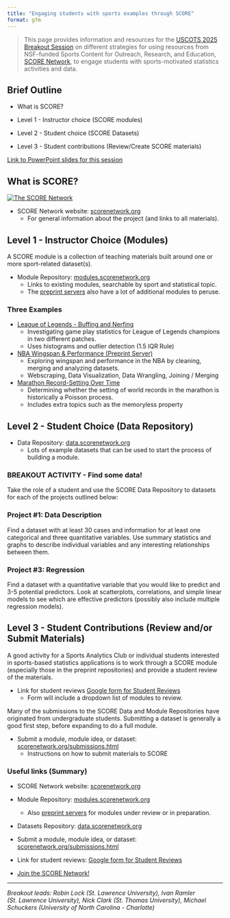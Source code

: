 ```yaml
---
title: "Engaging students with sports examples through SCORE"
format: gfm
---
```


> This page provides information and resources for the [USCOTS 2025 Breakout Session](https://www.causeweb.org/cause/uscots/uscots25/program/breakouts/4C){target="_blank"} on different strategies for using resources from NSF-funded Sports Content for Outreach, Research, and Education, [SCORE Network](https://scorenetwork.org){target="_blank"}, to engage students with sports-motivated statistics activities and data.

## Brief Outline

* What is SCORE?

* Level 1 - Instructor choice (SCORE modules)

* Level 2 - Student choice (SCORE Datasets)

* Level 3 - Student contributions (Review/Create SCORE materials)

[Link to PowerPoint slides for this session](USCOTS 2025 SCORE Breakout.pptx){target="_blank"}  

## What is SCORE? 

[![The SCORE Network](https://img.youtube.com/vi/eBasNuOMTUs/0.jpg)](https://www.youtube.com/watch?v=eBasNuOMTUs&t=1s)

- SCORE Network website: [scorenetwork.org](https://scorenetwork.org){target="_blank"}  
  + For general information about the project (and links to all materials).

## Level 1 - Instructor Choice (Modules)

A SCORE module is a collection of teaching materials built around one or more sport-related dataset(s).

- Module Repository:
[modules.scorenetwork.org](https://modules.scorenetwork.org){target="_blank"} 
  + Links to existing modules, searchable by sport and statistical topic.
  + The [preprint servers](https://modules.scorenetwork.org/preprints.html){target="_blank"} also have a lot of additional modules to peruse.

### Three Examples

- [League of Legends - Buffing and Nerfing](https://modules.scorenetwork.org/esports/league-of-legends-buffing-nerfing/){target="_blank"}
  + Investigating game play statistics for League of Legends champions in two different patches.
  + Uses histograms and outlier detection (1.5 IQR Rule)

- [NBA Wingspan & Performance (Preprint Server)](https://iramler.github.io/slu_score_preprints/basketball/nba_wingspans_and_performance/){target="_blank"}
  + Exploring wingspan and performance in the NBA by cleaning, merging and analyzing datasets.
  + Webscraping, Data Visualization, Data Wrangling, Joining / Merging

- [Marathon Record-Setting Over Time](https://isle.stat.cmu.edu/SCORE/Marathons_SCORE_Template/){target="_blank"}
  + Determining whether the setting of world records in the marathon is historically a Poisson process.
  + Includes extra topics such as the memoryless property


## Level 2 - Student Choice (Data Repository)

- Data Repository: [data.scorenetwork.org](https://data.scorenetwork.org){target="_blank"}  
  + Lots of example datasets that can be used to start the process of building a module.

### BREAKOUT ACTIVITY - Find some data!
Take the role of a student and use the SCORE Data Repository to datasets for each of the projects outlined below:

### Project \#1:  Data Description 
Find a dataset with at least 30 cases and information for at least one categorical and three quantitative variables.  Use summary statistics and graphs to describe individual variables and any interesting relationships between them.

### Project \#3: Regression 
Find a dataset with a quantitative variable that you would like to predict and 3-5 potential predictors. Look at scatterplots, correlations, and simple linear models to see which are effective predictors (possibly also include multiple regression models).

## Level 3 - Student Contributions (Review and/or Submit Materials)

A good activity for a Sports Analytics Club or individual students interested in sports-based statistics applications is to work through a SCORE module (especially those in the preprint repositories) and provide a student review of the materials. 

- Link for student reviews [Google form for Student Reviews](https://docs.google.com/forms/d/e/1FAIpQLSd7Sigx6d8h4RHu0EsybC4K6C1aUFL5t1AcpwlPj897eOtC9A/viewform){target="_blank"}
    + Form will include a dropdown list of modules to review. 
 
Many of the submissions to the SCORE Data and Module Repositories have originated from undergraduate students.  Submitting a dataset is generally a good first step, before expanding to do a full module.  

- Submit a module, module idea, or dataset: 
[scorenetwork.org/submissions.html](https://scorenetwork.org/submissions.html){target="_blank"}
   + Instructions on how to submit materials to SCORE

### Useful links (Summary)

- SCORE Network website: [scorenetwork.org](https://scorenetwork.org){target="_blank"}  
  
- Module Repository:
[modules.scorenetwork.org](https://modules.scorenetwork.org){target="_blank"} 
  + Also [preprint servers](https://modules.scorenetwork.org/preprints.html){target="_blank"} for modules under review or in preparation.
  
  
- Datasets Repository: [data.scorenetwork.org](https://data.scorenetwork.org){target="_blank"}  


- Submit a module, module idea, or dataset: 
[scorenetwork.org/submissions.html](https://scorenetwork.org/submissions.html){target="_blank"}

- Link for student reviews: 
[Google form for Student Reviews](https://docs.google.com/forms/d/e/1FAIpQLSd7Sigx6d8h4RHu0EsybC4K6C1aUFL5t1AcpwlPj897eOtC9A/viewform){target="_blank"}

- [Join the SCORE Network!](https://docs.google.com/forms/d/e/1FAIpQLSdwSPpYgbJdCRQmDXZbb7-n2I4wcN4-KRXwrsNUtpT1Qxc5Fw/viewform){target="_blank"}


---
*Breakout leads: Robin Lock (St. Lawrence University), Ivan Ramler (St. Lawrence University), Nick Clark (St. Thomas University),  Michael Schuckers (University of North Carolina - Charlotte)*
